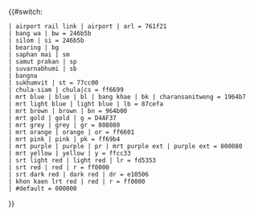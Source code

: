 {{#switch:{{lc:{{{1}}}}}
 | airport rail link | airport | arl = 761f21
 | bang wa | bw = 246b5b
 | silom | si = 246b5b
 | bearing | bg
 | saphan mai | sm
 | samut prakan | sp
 | suvarnabhumi | sb
 | bangna
 | sukhumvit | st = 77cc00
 | chula-siam | chula|cs = ff6699
 | mrt blue | blue | bl | bang khae | bk | charansanitwong = 1964b7
 | mrt light blue | light blue | lb = 87cefa
 | mrt brown | brown | bn = 964b00
 | mrt gold | gold | g = D4AF37
 | mrt grey | grey | gr = 808080
 | mrt orange | orange | or = ff6601
 | mrt pink | pink | pk = ff69b4
 | mrt purple | purple | pr | mrt purple ext | purple ext = 800080
 | mrt yellow | yellow | y = ffcc33
 | srt light red | light red | lr = fd5353
 | srt red | red | r = ff0000
 | srt dark red | dark red | dr = e10506
 | khon kaen lrt red | red | r = ff0000
 | #default = 000000
}}<noinclude>
{{documentation}}
</noinclude>